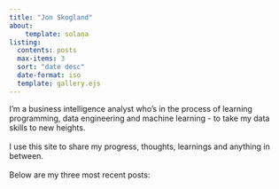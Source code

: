 ```yaml
---
title: "Jon Skogland"
about:
    template: solana
listing:
  contents: posts
  max-items: 3
  sort: "date desc"
  date-format: iso
  template: gallery.ejs
---
```


I'm a business intelligence analyst who's in the process of learning programming, data engineering and machine learning - to take my data skills to new heights.
<br/><br/>
I use this site to share my progress, thoughts, learnings and anything in between.
<br/><br/>
Below are my three most recent posts:


